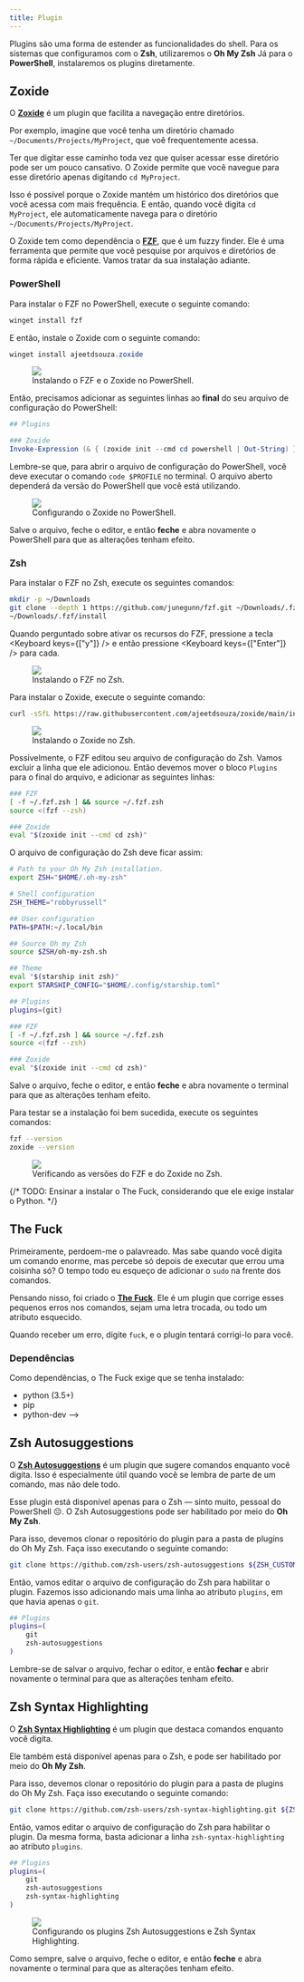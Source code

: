 ```yaml
---
title: Plugin
---
```



Plugins são uma forma de estender as funcionalidades do shell.
Para os sistemas que configuramos com o **Zsh**, utilizaremos o **Oh My Zsh**
Já para o **PowerShell**, instalaremos os plugins diretamente.

## Zoxide

O [**Zoxide**](https://github.com/ajeetdsouza/zoxide) é um plugin que facilita a navegação entre diretórios.

Por exemplo, imagine que você tenha um diretório chamado `~/Documents/Projects/MyProject`, que voê frequentemente acessa.

Ter que digitar esse caminho toda vez que quiser acessar esse diretório pode ser um pouco cansativo.
O Zoxide permite que você navegue para esse diretório apenas digitando `cd MyProject`.

Isso é possível porque o Zoxide mantém um histórico dos diretórios que você acessa com mais frequência.
E então, quando você digita `cd MyProject`, ele automaticamente navega para o diretório `~/Documents/Projects/MyProject`.

O Zoxide tem como dependência o [**FZF**](https://github.com/junegunn/fzf), que é um fuzzy finder.
Ele é uma ferramenta que permite que você pesquise por arquivos e diretórios de forma rápida e eficiente.
Vamos tratar da sua instalação adiante.

### PowerShell

Para instalar o FZF no PowerShell, execute o seguinte comando:

```powershell
winget install fzf
```

E então, instale o Zoxide com o seguinte comando:

```powershell
winget install ajeetdsouza.zoxide
```

<figure>
  <img src="/book_andesito/src/assets/content/docs/shell/plugins/installing_zoxide_powershell.png" />
  <figcaption>Instalando o FZF e o Zoxide no PowerShell.</figcaption>
</figure>

Então, precisamos adicionar as seguintes linhas ao **final** do seu arquivo de configuração do PowerShell:

```powershell
## Plugins

### Zoxide
Invoke-Expression (& { (zoxide init --cmd cd powershell | Out-String) })
```

Lembre-se que, para abrir o arquivo de configuração do PowerShell, você deve executar o comando `code $PROFILE` no terminal.
O arquivo aberto dependerá da versão do PowerShell que você está utilizando.

<figure>
  <img src="/book_andesito/src/assets/content/docs/shell/plugins/configuring_zoxide_powershell.png" />
  <figcaption>Configurando o Zoxide no PowerShell.</figcaption>
</figure>

Salve o arquivo, feche o editor, e então **feche** e abra novamente o PowerShell para que as alterações tenham efeito.

### Zsh

Para instalar o FZF no Zsh, execute os seguintes comandos:

```bash
mkdir -p ~/Downloads
git clone --depth 1 https://github.com/junegunn/fzf.git ~/Downloads/.fzf
~/Downloads/.fzf/install
```

Quando perguntado sobre ativar os recursos do FZF, pressione a tecla <Keyboard keys={["y"]} /> e então pressione <Keyboard keys={["Enter"]} /> para cada.

<figure>
  <img src="/book_andesito/src/assets/content/docs/shell/plugins/installing_fzf_zsh.png" />
  <figcaption>Instalando o FZF no Zsh.</figcaption>
</figure>

Para instalar o Zoxide, execute o seguinte comando:

```bash
curl -sSfL https://raw.githubusercontent.com/ajeetdsouza/zoxide/main/install.sh | sh
```

<figure>
  <img src="/book_andesito/src/assets/content/docs/shell/plugins/installing_zoxide_zsh.png" />
  <figcaption>Instalando o Zoxide no Zsh.</figcaption>
</figure>

Possivelmente, o FZF editou seu arquivo de configuração do Zsh.
Vamos excluir a linha que ele adicionou.
Então devemos mover o bloco `Plugins` para o final do arquivo, e adicionar as seguintes linhas:

```bash
### FZF
[ -f ~/.fzf.zsh ] && source ~/.fzf.zsh
source <(fzf --zsh)

### Zoxide
eval "$(zoxide init --cmd cd zsh)"
```

O arquivo de configuração do Zsh deve ficar assim:

```bash
# Path to your Oh My Zsh installation.
export ZSH="$HOME/.oh-my-zsh"

# Shell configuration
ZSH_THEME="robbyrussell"

## User configuration
PATH=$PATH:~/.local/bin

## Source Oh my Zsh
source $ZSH/oh-my-zsh.sh

## Theme
eval "$(starship init zsh)"
export STARSHIP_CONFIG="$HOME/.config/starship.toml"

## Plugins
plugins=(git)

### FZF
[ -f ~/.fzf.zsh ] && source ~/.fzf.zsh
source <(fzf --zsh)

### Zoxide
eval "$(zoxide init --cmd cd zsh)"
```

Salve o arquivo, feche o editor, e então **feche** e abra novamente o terminal para que as alterações tenham efeito.

Para testar se a instalação foi bem sucedida, execute os seguintes comandos:

```bash
fzf --version
zoxide --version
```

<figure>
  <img src="/book_andesito/src/assets/content/docs/shell/plugins/checking_zoxide_zsh.png" />
  <figcaption>Verificando as versões do FZF e do Zoxide no Zsh.</figcaption>
</figure>

{/* TODO: Ensinar a instalar o The Fuck, considerando que ele exige instalar o Python. */}

## The Fuck

Primeiramente, perdoem-me o palavreado.
Mas sabe quando você digita um comando enorme, mas percebe só depois de executar que errou uma coisinha só?
O tempo todo eu esqueço de adicionar o `sudo` na frente dos comandos.

Pensando nisso, foi criado o [**The Fuck**](https://github.com/nvbn/thefuck).
Ele é um plugin que corrige esses pequenos erros nos comandos, sejam uma letra trocada, ou todo um atributo esquecido.

Quando receber um erro, digite `fuck`, e o plugin tentará corrigi-lo para você.

### Dependências

Como dependências, o The Fuck exige que se tenha instalado:

- python (3.5+)
- pip
- python-dev -->

## Zsh Autosuggestions

O [**Zsh Autosuggestions**](https://github.com/zsh-users/zsh-autosuggestions/blob/master/INSTALL.md#oh-my-zsh) é um plugin que sugere comandos enquanto você digita.
Isso é especialmente útil quando você se lembra de parte de um comando, mas não dele todo.

Esse plugin está disponível apenas para o Zsh &mdash; sinto muito, pessoal do PowerShell 😔.
O Zsh Autosuggestions pode ser habilitado por meio do **Oh My Zsh**.

Para isso, devemos clonar o repositório do plugin para a pasta de plugins do Oh My Zsh.
Faça isso executando o seguinte comando:

```bash
git clone https://github.com/zsh-users/zsh-autosuggestions ${ZSH_CUSTOM:-~/.oh-my-zsh/custom}/plugins/zsh-autosuggestions
```

Então, vamos editar o arquivo de configuração do Zsh para habilitar o plugin.
Fazemos isso adicionando mais uma linha ao atributo `plugins`, em que havia apenas o `git`.

```bash
## Plugins
plugins=(
    git
    zsh-autosuggestions
)
```

Lembre-se de salvar o arquivo, fechar o editor, e então **fechar** e abrir novamente o terminal para que as alterações tenham efeito.

## Zsh Syntax Highlighting

O [**Zsh Syntax Highlighting**](https://github.com/zsh-users/zsh-syntax-highlighting/blob/master/INSTALL.md#oh-my-zsh) é um plugin que destaca comandos enquanto você digita.

Ele também está disponível apenas para o Zsh, e pode ser habilitado por meio do **Oh My Zsh**.

Para isso, devemos clonar o repositório do plugin para a pasta de plugins do Oh My Zsh.
Faça isso executando o seguinte comando:

```bash
git clone https://github.com/zsh-users/zsh-syntax-highlighting.git ${ZSH_CUSTOM:-~/.oh-my-zsh/custom}/plugins/zsh-syntax-highlighting
```

Então, vamos editar o arquivo de configuração do Zsh para habilitar o plugin.
Da mesma forma, basta adicionar a linha `zsh-syntax-highlighting` ao atributo `plugins`.

```bash
## Plugins
plugins=(
    git
    zsh-autosuggestions
    zsh-syntax-highlighting
)
```

<figure>
  <img src="/book_andesito/src/assets/content/docs/shell/plugins/configuring_zsh_plugins.png" />
  <figcaption>
    Configurando os plugins Zsh Autosuggestions e Zsh Syntax Highlighting.
  </figcaption>
</figure>

Como sempre, salve o arquivo, feche o editor, e então **feche** e abra novamente o terminal para que as alterações tenham efeito.
